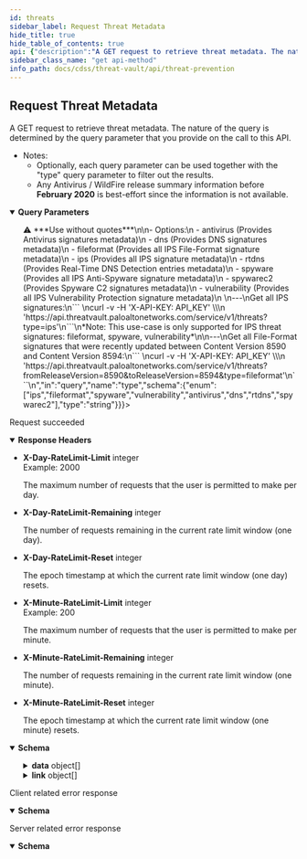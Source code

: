 ```yaml
---
id: threats
sidebar_label: Request Threat Metadata
hide_title: true
hide_table_of_contents: true
api: {"description":"A GET request to retrieve threat metadata. The nature of the query is determined by the query parameter that you provide on the call to this API. \n- Notes: \n  - Optionally, each query parameter can be used together with the \"type\" query parameter to filter out the results.\n  - Any Antivirus / WildFire release summary information before **February 2020** is best-effort since the information is not available.\n","operationId":"threats","parameters":[{"description":"Query a specific Threat signature by signature ID. ","in":"query","name":"id","schema":{"type":"string"}},{"description":"Provides the threat signatures metadata by exact match of the signature names.\n\n*Note: IPS threat signatures also support partial match.*\n\n---\n```\ncurl -v -H 'X-API-KEY: API_KEY' \\\n  'https://api.threatvault.paloaltonetworks.com/service/v1/threats?name=Microsoft+PE+File'\n```\n","in":"query","name":"name","schema":{"type":"string"}},{"description":"Provides the threat signatures metadata by exact or partial match of the CVE tied to the signatures.\n\n*Valid partial CVE format: CVE-YYYY*\n\n*Valid exact CVE format: CVE-YYYY-NNNN (NNNN can be 4 or more digits)*\n\n---\n```\ncurl -v -H 'X-API-KEY: API_KEY' \\\n  'https://api.threatvault.paloaltonetworks.com/service/v1/threats?cve=CVE-2020-1234'\n```\nor \n```\ncurl -v -H 'X-API-KEY: API_KEY' \\\n  'https://api.threatvault.paloaltonetworks.com/service/v1/threats?cve=CVE-2021'\n```\n","in":"query","name":"cve","schema":{"type":"string"}},{"description":"Provides the threat signature metadata by matching the vendor ID tied to the signatures.\n\n*This parameter is only supported for IPS threat signature requests.*\n\n---\n```\ncurl -v -H 'X-API-KEY: API_KEY' \\\n  'https://api.threatvault.paloaltonetworks.com/service/v1/threats?vendor=MS16-095'\n```\n","in":"query","name":"vendor","schema":{"type":"string"}},{"description":"Used together with toReleaseDate field. Provides the IPS threat signatures metadata by the release dates range.\n\n*Only supported for IPS threat signatures: fileformat, spyware, vulnerability*\n\n---\n```\ncurl -v -H 'X-API-KEY: API_KEY' \\\n  'https://api.threatvault.paloaltonetworks.com/service/v1/threats?fromReleaseVersion=8440&toReleaseVersion=8446'\n```\n","in":"query","name":"fromReleaseDate","schema":{"type":"string"}},{"description":"The right boundary of date range query, must use with `fromReleaseDate`.\n\nExample can be found in **fromReleaseDate** section\n","in":"query","name":"toReleaseDate","schema":{"type":"string"}},{"description":"Used together with toReleaseVersion field. Provides the IPS threat signatures metadata by the release versions range.\n\n*Only supported for IPS threat signatures: fileformat, spyware, vulnerability*\n\n---\n```\ncurl -v -H 'X-API-KEY: API_KEY' \\\n  'https://api.threatvault.paloaltonetworks.com/service/v1/threats?fromReleaseVersion=8440&toReleaseVersion=8446'\n```\n","in":"query","name":"fromReleaseVersion","schema":{"type":"string"}},{"description":"The right boundary of version range query, must use with `fromReleaseVersion`.\n\nExample can be found in **toReleaseVersion** section\n","in":"query","name":"toReleaseVersion","schema":{"type":"string"}},{"description":"Provides the IPS threat signatures metadata by the release date.\n\n*Only supported for IPS threat signatures: fileformat, spyware, vulnerability*\n\n---\n```\ncurl -v -H 'X-API-KEY: API_KEY' \\\n  'https://api.threatvault.paloaltonetworks.com/service/v1/threats?releaseDate=2021-08-17'\n```\n","in":"query","name":"releaseDate","schema":{"type":"string"}},{"description":"Provides the IPS threat signatures metadata by the release version.\n\n*Only supported for IPS threat signatures: fileformat, spyware, vulnerability*\n\n---\n```\ncurl -v -H 'X-API-KEY: API_KEY' \\\n  'https://api.threatvault.paloaltonetworks.com/service/v1/threats?releaseVersion=8446'\n```\n","in":"query","name":"releaseVersion","schema":{"type":"string"}},{"description":"Provides the threat signature metadata based on the threat type. Use together with the other fields to filter out the results.\n>⚠️ ***Use without quotes***\n\n- Options:\n  - antivirus (Provides Antivirus signatures metadata)\n  - dns (Provides DNS signatures metadata)\n  - fileformat (Provides all IPS File-Format signature metadata)\n  - ips (Provides all IPS signature metadata)\n  - rtdns (Provides Real-Time DNS Detection entries metadata)\n  - spyware (Provides all IPS Anti-Spyware signature metadata)\n  - spywarec2 (Provides Spyware C2 signatures metadata)\n  - vulnerability (Provides all IPS Vulnerability Protection signature metadata)\n    \n---\nGet all IPS signatures:\n```    \ncurl -v -H 'X-API-KEY: API_KEY' \\\n  'https://api.threatvault.paloaltonetworks.com/service/v1/threats?type=ips'\n```\n*Note: This use-case is only supported for IPS threat signatures: fileformat, spyware, vulnerability*\n\n---\nGet all File-Format signatures that were recently updated between Content Version 8590 and Content Version 8594:\n``` \ncurl -v -H 'X-API-KEY: API_KEY' \\\n  'https://api.threatvault.paloaltonetworks.com/service/v1/threats?fromReleaseVersion=8590&toReleaseVersion=8594&type=fileformat'\n```\n","in":"query","name":"type","schema":{"enum":["ips","fileformat","spyware","vulnerability","antivirus","dns","rtdns","spywarec2"],"type":"string"}},{"description":"Provides the file information and threat signatures that match the hash of the sample.\n\n---\n```\ncurl -v -H 'X-API-KEY: API_KEY' \\\n  'https://api.threatvault.paloaltonetworks.com/service/v1/threats?sha256=7879722cd37b1c5b2703ea5a1a92a036a96f4a1fc6272b92c197b3a4b17267cc'\n```\n","in":"query","name":"sha256","schema":{"type":"string"}},{"description":"Provides the file information and threat signatures that match the hash of the sample.\n\n---\n```\ncurl -v -H 'X-API-KEY: API_KEY' \\\n  'https://api.threatvault.paloaltonetworks.com/service/v1/threats?md5=ca066f965dfbc5392871d3fa281236cf'\n```\n","in":"query","name":"md5","schema":{"type":"string"}},{"description":"The maximum number of results to return in each page.\n\n---\n```\ncurl -v -H 'X-API-KEY: API_KEY' \\\n  'https://api.threatvault.paloaltonetworks.com/service/v1/threats?type=ips&limit=1000'\n```\n","in":"query","name":"limit","required":false,"schema":{"type":"string"}},{"description":"The starting position of the query in relation to the complete set of the unpaginated results.\n\n---\n```\ncurl -v -H 'X-API-KEY: API_KEY' \\\n  'https://api.threatvault.paloaltonetworks.com/service/v1/threats?type=ips&limit=1000&offset=1000'\n```\n","in":"query","name":"offset","required":false,"schema":{"type":"string"}}],"responses":{"200":{"content":{"application/json":{"schema":{"properties":{"count":{"description":"The total number of entries found.","example":6,"type":"integer"},"data":{"description":"The data of the response.","items":{"type":"object","properties":{"fileformat":{"type":"array","description":"List of File-Format signatures."},"spyware":{"type":"array","description":"List of Anti-Spyware signatures."},"vulnerability":{"type":"array","description":"List of Vulnerability Protection signatures.","items":{"type":"object","properties":{"id":{"type":"string","description":"The unique id of the signature.","example":"30135"},"name":{"type":"string","description":"The name of the signature.","example":"Name of the threat"},"description":{"type":"string","description":"The description of the signature.","example":"Description of the threat ..."},"category":{"type":"string","description":"The threat category of the signature.","example":"code-execution"},"min_version":{"type":"string","description":"The PAN-OS minimum version.","example":"8.1.0"},"max_version":{"type":"string","description":"The PAN-OS maximum version.","example":"11.1.0"},"severity":{"type":"string","description":"The severity of the threat.","example":"high"},"default_action":{"type":"string","description":"The default action when the signature is triggered.","example":"alert"},"cve":{"type":"array","description":"The CVE (Common Vulnerabilities and Exposures) of the threat.","example":["CVE-2007-1204","CVE-2021-35393"]},"vendor":{"type":"array","description":"The vulnerability identifier issued by vendor on advisories.","example":["MS07-019"]},"reference":{"type":"array","description":"The public reference of the threat.","example":["Url1","Url2"]},"status":{"type":"string","description":"The status of the signature.","example":"released"},"details":{"type":"object","description":"Any additional details of the signature.","example":{}},"ori_release_version":{"type":"string","description":"The original release version of the signature.","example":"8451"},"latest_release_version":{"type":"string","description":"The latest release version of the signature.","example":"8451"},"ori_release_time":{"type":"string","description":"The original release time of the signature.","example":"2021-08-31 01:25:04"},"latest_release_time":{"type":"string","description":"The latest release time of the signature.","example":"2021-08-31 01:25:04"}}}}}},"type":"array"},"link":{"description":"The pagination information of the results.","items":{"type":"object","properties":{"next":{"type":"string","description":"The URL of previous page with results."},"previous":{"type":"string","description":"The URL of next page with results."}}},"type":"array"},"message":{"description":"Generic response message.","example":"Successful","type":"string"},"success":{"description":"The response status.","example":true,"type":"boolean"}},"type":"object"}}},"description":"Request succeeded","headers":{"X-Day-RateLimit-Limit":{"description":"The maximum number of requests that the user is permitted to make per day.","example":2000,"schema":{"type":"integer"}},"X-Day-RateLimit-Remaining":{"description":"The number of requests remaining in the current rate limit window (one day).","schema":{"type":"integer"}},"X-Day-RateLimit-Reset":{"description":"The epoch timestamp at which the current rate limit window (one day) resets.","schema":{"type":"integer"}},"X-Minute-RateLimit-Limit":{"description":"The maximum number of requests that the user is permitted to make per minute.","example":200,"schema":{"type":"integer"}},"X-Minute-RateLimit-Remaining":{"description":"The number of requests remaining in the current rate limit window (one minute).","schema":{"type":"integer"}},"X-Minute-RateLimit-Reset":{"description":"The epoch timestamp at which the current rate limit window (one minute) resets.","schema":{"type":"integer"}}}},"4XX":{"content":{"application/json":{"schema":{"properties":{"message":{"description":"Generic response message.","example":"Error message.","type":"string"},"success":{"description":"The response status.","example":false,"type":"boolean"}},"type":"object"}}},"description":"Client related error response"},"5XX":{"content":{"application/json":{"schema":{"properties":{"message":{"description":"Generic response message.","example":"Error message.","type":"string"},"success":{"description":"The response status.","example":false,"type":"boolean"}},"type":"object"}}},"description":"Server related error response"}},"security":[{"X-API-KEY":[]}],"tags":["Threat Prevention"],"method":"get","path":"/threats","servers":[{"url":"https://api.threatvault.paloaltonetworks.com/service/v1"}],"info":{"contact":{},"description":"\n\nThe Threat Prevention API endpoints are available to customers with an active Threat Prevention or Advanced Threat Prevention subscription.\n\nList of Threat Prevention API endpoints:\n1. Link to [Request Content Release Notes](/cdss/threat-vault/api/releasenotes)\n2. Link to [Request Threat Metadata](/cdss/threat-vault/api/threats)\n3. Link to [Request Threat Signature Metadata in Batch Mode](/cdss/threat-vault/api/threatsbatch)\n4. Link to [Request Threat Signature Release History](/cdss/threat-vault/api/threatshistory)\n","title":"Threat Prevention","version":"1.0"},"postman":{"name":"Request Threat Metadata","description":{"content":"A GET request to retrieve threat metadata. The nature of the query is determined by the query parameter that you provide on the call to this API. \n- Notes: \n  - Optionally, each query parameter can be used together with the \"type\" query parameter to filter out the results.\n  - Any Antivirus / WildFire release summary information before **February 2020** is best-effort since the information is not available.\n","type":"text/plain"},"url":{"path":["threats"],"host":["{{baseUrl}}"],"query":[{"disabled":false,"description":{"content":"Query a specific Threat signature by signature ID. ","type":"text/plain"},"key":"id","value":""},{"disabled":false,"description":{"content":"Provides the threat signatures metadata by exact match of the signature names.\n\n*Note: IPS threat signatures also support partial match.*\n\n---\n```\ncurl -v -H 'X-API-KEY: API_KEY' \\\n  'https://api.threatvault.paloaltonetworks.com/service/v1/threats?name=Microsoft+PE+File'\n```\n","type":"text/plain"},"key":"name","value":""},{"disabled":false,"description":{"content":"Provides the threat signatures metadata by exact or partial match of the CVE tied to the signatures.\n\n*Valid partial CVE format: CVE-YYYY*\n\n*Valid exact CVE format: CVE-YYYY-NNNN (NNNN can be 4 or more digits)*\n\n---\n```\ncurl -v -H 'X-API-KEY: API_KEY' \\\n  'https://api.threatvault.paloaltonetworks.com/service/v1/threats?cve=CVE-2020-1234'\n```\nor \n```\ncurl -v -H 'X-API-KEY: API_KEY' \\\n  'https://api.threatvault.paloaltonetworks.com/service/v1/threats?cve=CVE-2021'\n```\n","type":"text/plain"},"key":"cve","value":""},{"disabled":false,"description":{"content":"Provides the threat signature metadata by matching the vendor ID tied to the signatures.\n\n*This parameter is only supported for IPS threat signature requests.*\n\n---\n```\ncurl -v -H 'X-API-KEY: API_KEY' \\\n  'https://api.threatvault.paloaltonetworks.com/service/v1/threats?vendor=MS16-095'\n```\n","type":"text/plain"},"key":"vendor","value":""},{"disabled":false,"description":{"content":"Used together with toReleaseDate field. Provides the IPS threat signatures metadata by the release dates range.\n\n*Only supported for IPS threat signatures: fileformat, spyware, vulnerability*\n\n---\n```\ncurl -v -H 'X-API-KEY: API_KEY' \\\n  'https://api.threatvault.paloaltonetworks.com/service/v1/threats?fromReleaseVersion=8440&toReleaseVersion=8446'\n```\n","type":"text/plain"},"key":"fromReleaseDate","value":""},{"disabled":false,"description":{"content":"The right boundary of date range query, must use with `fromReleaseDate`.\n\nExample can be found in **fromReleaseDate** section\n","type":"text/plain"},"key":"toReleaseDate","value":""},{"disabled":false,"description":{"content":"Used together with toReleaseVersion field. Provides the IPS threat signatures metadata by the release versions range.\n\n*Only supported for IPS threat signatures: fileformat, spyware, vulnerability*\n\n---\n```\ncurl -v -H 'X-API-KEY: API_KEY' \\\n  'https://api.threatvault.paloaltonetworks.com/service/v1/threats?fromReleaseVersion=8440&toReleaseVersion=8446'\n```\n","type":"text/plain"},"key":"fromReleaseVersion","value":""},{"disabled":false,"description":{"content":"The right boundary of version range query, must use with `fromReleaseVersion`.\n\nExample can be found in **toReleaseVersion** section\n","type":"text/plain"},"key":"toReleaseVersion","value":""},{"disabled":false,"description":{"content":"Provides the IPS threat signatures metadata by the release date.\n\n*Only supported for IPS threat signatures: fileformat, spyware, vulnerability*\n\n---\n```\ncurl -v -H 'X-API-KEY: API_KEY' \\\n  'https://api.threatvault.paloaltonetworks.com/service/v1/threats?releaseDate=2021-08-17'\n```\n","type":"text/plain"},"key":"releaseDate","value":""},{"disabled":false,"description":{"content":"Provides the IPS threat signatures metadata by the release version.\n\n*Only supported for IPS threat signatures: fileformat, spyware, vulnerability*\n\n---\n```\ncurl -v -H 'X-API-KEY: API_KEY' \\\n  'https://api.threatvault.paloaltonetworks.com/service/v1/threats?releaseVersion=8446'\n```\n","type":"text/plain"},"key":"releaseVersion","value":""},{"disabled":false,"description":{"content":"Provides the threat signature metadata based on the threat type. Use together with the other fields to filter out the results.\n>⚠️ ***Use without quotes***\n\n- Options:\n  - antivirus (Provides Antivirus signatures metadata)\n  - dns (Provides DNS signatures metadata)\n  - fileformat (Provides all IPS File-Format signature metadata)\n  - ips (Provides all IPS signature metadata)\n  - rtdns (Provides Real-Time DNS Detection entries metadata)\n  - spyware (Provides all IPS Anti-Spyware signature metadata)\n  - spywarec2 (Provides Spyware C2 signatures metadata)\n  - vulnerability (Provides all IPS Vulnerability Protection signature metadata)\n    \n---\nGet all IPS signatures:\n```    \ncurl -v -H 'X-API-KEY: API_KEY' \\\n  'https://api.threatvault.paloaltonetworks.com/service/v1/threats?type=ips'\n```\n*Note: This use-case is only supported for IPS threat signatures: fileformat, spyware, vulnerability*\n\n---\nGet all File-Format signatures that were recently updated between Content Version 8590 and Content Version 8594:\n``` \ncurl -v -H 'X-API-KEY: API_KEY' \\\n  'https://api.threatvault.paloaltonetworks.com/service/v1/threats?fromReleaseVersion=8590&toReleaseVersion=8594&type=fileformat'\n```\n","type":"text/plain"},"key":"type","value":""},{"disabled":false,"description":{"content":"Provides the file information and threat signatures that match the hash of the sample.\n\n---\n```\ncurl -v -H 'X-API-KEY: API_KEY' \\\n  'https://api.threatvault.paloaltonetworks.com/service/v1/threats?sha256=7879722cd37b1c5b2703ea5a1a92a036a96f4a1fc6272b92c197b3a4b17267cc'\n```\n","type":"text/plain"},"key":"sha256","value":""},{"disabled":false,"description":{"content":"Provides the file information and threat signatures that match the hash of the sample.\n\n---\n```\ncurl -v -H 'X-API-KEY: API_KEY' \\\n  'https://api.threatvault.paloaltonetworks.com/service/v1/threats?md5=ca066f965dfbc5392871d3fa281236cf'\n```\n","type":"text/plain"},"key":"md5","value":""},{"disabled":false,"description":{"content":"The maximum number of results to return in each page.\n\n---\n```\ncurl -v -H 'X-API-KEY: API_KEY' \\\n  'https://api.threatvault.paloaltonetworks.com/service/v1/threats?type=ips&limit=1000'\n```\n","type":"text/plain"},"key":"limit","value":""},{"disabled":false,"description":{"content":"The starting position of the query in relation to the complete set of the unpaginated results.\n\n---\n```\ncurl -v -H 'X-API-KEY: API_KEY' \\\n  'https://api.threatvault.paloaltonetworks.com/service/v1/threats?type=ips&limit=1000&offset=1000'\n```\n","type":"text/plain"},"key":"offset","value":""}],"variable":[]},"header":[{"key":"Accept","value":"application/json"}],"method":"GET"}}
sidebar_class_name: "get api-method"
info_path: docs/cdss/threat-vault/api/threat-prevention
---
```



## Request Threat Metadata



A GET request to retrieve threat metadata. The nature of the query is determined by the query parameter that you provide on the call to this API. 
- Notes: 
  - Optionally, each query parameter can be used together with the &quot;type&quot; query parameter to filter out the results.
  - Any Antivirus / WildFire release summary information before **February 2020** is best-effort since the information is not available.


<details style={{"marginBottom":"1rem"}} data-collapsed={false} open={true}><summary style={{}}><strong>Query Parameters</strong></summary><div><ul><ParamsItem className={"paramsItem"} param={{"description":"Query a specific Threat signature by signature ID. ","in":"query","name":"id","schema":{"type":"string"}}}></ParamsItem><ParamsItem className={"paramsItem"} param={{"description":"Provides the threat signatures metadata by exact match of the signature names.\n\n*Note: IPS threat signatures also support partial match.*\n\n---\n```\ncurl -v -H 'X-API-KEY: API_KEY' \\\n  'https://api.threatvault.paloaltonetworks.com/service/v1/threats?name=Microsoft+PE+File'\n```\n","in":"query","name":"name","schema":{"type":"string"}}}></ParamsItem><ParamsItem className={"paramsItem"} param={{"description":"Provides the threat signatures metadata by exact or partial match of the CVE tied to the signatures.\n\n*Valid partial CVE format: CVE-YYYY*\n\n*Valid exact CVE format: CVE-YYYY-NNNN (NNNN can be 4 or more digits)*\n\n---\n```\ncurl -v -H 'X-API-KEY: API_KEY' \\\n  'https://api.threatvault.paloaltonetworks.com/service/v1/threats?cve=CVE-2020-1234'\n```\nor \n```\ncurl -v -H 'X-API-KEY: API_KEY' \\\n  'https://api.threatvault.paloaltonetworks.com/service/v1/threats?cve=CVE-2021'\n```\n","in":"query","name":"cve","schema":{"type":"string"}}}></ParamsItem><ParamsItem className={"paramsItem"} param={{"description":"Provides the threat signature metadata by matching the vendor ID tied to the signatures.\n\n*This parameter is only supported for IPS threat signature requests.*\n\n---\n```\ncurl -v -H 'X-API-KEY: API_KEY' \\\n  'https://api.threatvault.paloaltonetworks.com/service/v1/threats?vendor=MS16-095'\n```\n","in":"query","name":"vendor","schema":{"type":"string"}}}></ParamsItem><ParamsItem className={"paramsItem"} param={{"description":"Used together with toReleaseDate field. Provides the IPS threat signatures metadata by the release dates range.\n\n*Only supported for IPS threat signatures: fileformat, spyware, vulnerability*\n\n---\n```\ncurl -v -H 'X-API-KEY: API_KEY' \\\n  'https://api.threatvault.paloaltonetworks.com/service/v1/threats?fromReleaseVersion=8440&toReleaseVersion=8446'\n```\n","in":"query","name":"fromReleaseDate","schema":{"type":"string"}}}></ParamsItem><ParamsItem className={"paramsItem"} param={{"description":"The right boundary of date range query, must use with `fromReleaseDate`.\n\nExample can be found in **fromReleaseDate** section\n","in":"query","name":"toReleaseDate","schema":{"type":"string"}}}></ParamsItem><ParamsItem className={"paramsItem"} param={{"description":"Used together with toReleaseVersion field. Provides the IPS threat signatures metadata by the release versions range.\n\n*Only supported for IPS threat signatures: fileformat, spyware, vulnerability*\n\n---\n```\ncurl -v -H 'X-API-KEY: API_KEY' \\\n  'https://api.threatvault.paloaltonetworks.com/service/v1/threats?fromReleaseVersion=8440&toReleaseVersion=8446'\n```\n","in":"query","name":"fromReleaseVersion","schema":{"type":"string"}}}></ParamsItem><ParamsItem className={"paramsItem"} param={{"description":"The right boundary of version range query, must use with `fromReleaseVersion`.\n\nExample can be found in **toReleaseVersion** section\n","in":"query","name":"toReleaseVersion","schema":{"type":"string"}}}></ParamsItem><ParamsItem className={"paramsItem"} param={{"description":"Provides the IPS threat signatures metadata by the release date.\n\n*Only supported for IPS threat signatures: fileformat, spyware, vulnerability*\n\n---\n```\ncurl -v -H 'X-API-KEY: API_KEY' \\\n  'https://api.threatvault.paloaltonetworks.com/service/v1/threats?releaseDate=2021-08-17'\n```\n","in":"query","name":"releaseDate","schema":{"type":"string"}}}></ParamsItem><ParamsItem className={"paramsItem"} param={{"description":"Provides the IPS threat signatures metadata by the release version.\n\n*Only supported for IPS threat signatures: fileformat, spyware, vulnerability*\n\n---\n```\ncurl -v -H 'X-API-KEY: API_KEY' \\\n  'https://api.threatvault.paloaltonetworks.com/service/v1/threats?releaseVersion=8446'\n```\n","in":"query","name":"releaseVersion","schema":{"type":"string"}}}></ParamsItem><ParamsItem className={"paramsItem"} param={{"description":"Provides the threat signature metadata based on the threat type. Use together with the other fields to filter out the results.\n>⚠️ ***Use without quotes***\n\n- Options:\n  - antivirus (Provides Antivirus signatures metadata)\n  - dns (Provides DNS signatures metadata)\n  - fileformat (Provides all IPS File-Format signature metadata)\n  - ips (Provides all IPS signature metadata)\n  - rtdns (Provides Real-Time DNS Detection entries metadata)\n  - spyware (Provides all IPS Anti-Spyware signature metadata)\n  - spywarec2 (Provides Spyware C2 signatures metadata)\n  - vulnerability (Provides all IPS Vulnerability Protection signature metadata)\n    \n---\nGet all IPS signatures:\n```    \ncurl -v -H 'X-API-KEY: API_KEY' \\\n  'https://api.threatvault.paloaltonetworks.com/service/v1/threats?type=ips'\n```\n*Note: This use-case is only supported for IPS threat signatures: fileformat, spyware, vulnerability*\n\n---\nGet all File-Format signatures that were recently updated between Content Version 8590 and Content Version 8594:\n``` \ncurl -v -H 'X-API-KEY: API_KEY' \\\n  'https://api.threatvault.paloaltonetworks.com/service/v1/threats?fromReleaseVersion=8590&toReleaseVersion=8594&type=fileformat'\n```\n","in":"query","name":"type","schema":{"enum":["ips","fileformat","spyware","vulnerability","antivirus","dns","rtdns","spywarec2"],"type":"string"}}}></ParamsItem><ParamsItem className={"paramsItem"} param={{"description":"Provides the file information and threat signatures that match the hash of the sample.\n\n---\n```\ncurl -v -H 'X-API-KEY: API_KEY' \\\n  'https://api.threatvault.paloaltonetworks.com/service/v1/threats?sha256=7879722cd37b1c5b2703ea5a1a92a036a96f4a1fc6272b92c197b3a4b17267cc'\n```\n","in":"query","name":"sha256","schema":{"type":"string"}}}></ParamsItem><ParamsItem className={"paramsItem"} param={{"description":"Provides the file information and threat signatures that match the hash of the sample.\n\n---\n```\ncurl -v -H 'X-API-KEY: API_KEY' \\\n  'https://api.threatvault.paloaltonetworks.com/service/v1/threats?md5=ca066f965dfbc5392871d3fa281236cf'\n```\n","in":"query","name":"md5","schema":{"type":"string"}}}></ParamsItem><ParamsItem className={"paramsItem"} param={{"description":"The maximum number of results to return in each page.\n\n---\n```\ncurl -v -H 'X-API-KEY: API_KEY' \\\n  'https://api.threatvault.paloaltonetworks.com/service/v1/threats?type=ips&limit=1000'\n```\n","in":"query","name":"limit","required":false,"schema":{"type":"string"}}}></ParamsItem><ParamsItem className={"paramsItem"} param={{"description":"The starting position of the query in relation to the complete set of the unpaginated results.\n\n---\n```\ncurl -v -H 'X-API-KEY: API_KEY' \\\n  'https://api.threatvault.paloaltonetworks.com/service/v1/threats?type=ips&limit=1000&offset=1000'\n```\n","in":"query","name":"offset","required":false,"schema":{"type":"string"}}}></ParamsItem></ul></div></details><div><ApiTabs><TabItem label={"200"} value={"200"}><div>

Request succeeded

</div><details style={{"textAlign":"left","marginBottom":"1rem"}} data-collaposed={true} open={false}><summary style={{}}><strong>Response Headers</strong></summary><ul style={{"marginLeft":"1rem"}}><li class={"schemaItem"}><summary style={{}}><strong>X-Day-RateLimit-Limit</strong><span style={{"opacity":"0.6"}}> integer</span></summary><div><div style={{"marginTop":".5rem","marginBottom":".5rem"}}>Example: 2000

The maximum number of requests that the user is permitted to make per day.

</div></div></li><li class={"schemaItem"}><summary style={{}}><strong>X-Day-RateLimit-Remaining</strong><span style={{"opacity":"0.6"}}> integer</span></summary><div><div style={{"marginTop":".5rem","marginBottom":".5rem"}}>

The number of requests remaining in the current rate limit window (one day).

</div></div></li><li class={"schemaItem"}><summary style={{}}><strong>X-Day-RateLimit-Reset</strong><span style={{"opacity":"0.6"}}> integer</span></summary><div><div style={{"marginTop":".5rem","marginBottom":".5rem"}}>

The epoch timestamp at which the current rate limit window (one day) resets.

</div></div></li><li class={"schemaItem"}><summary style={{}}><strong>X-Minute-RateLimit-Limit</strong><span style={{"opacity":"0.6"}}> integer</span></summary><div><div style={{"marginTop":".5rem","marginBottom":".5rem"}}>Example: 200

The maximum number of requests that the user is permitted to make per minute.

</div></div></li><li class={"schemaItem"}><summary style={{}}><strong>X-Minute-RateLimit-Remaining</strong><span style={{"opacity":"0.6"}}> integer</span></summary><div><div style={{"marginTop":".5rem","marginBottom":".5rem"}}>

The number of requests remaining in the current rate limit window (one minute).

</div></div></li><li class={"schemaItem"}><summary style={{}}><strong>X-Minute-RateLimit-Reset</strong><span style={{"opacity":"0.6"}}> integer</span></summary><div><div style={{"marginTop":".5rem","marginBottom":".5rem"}}>

The epoch timestamp at which the current rate limit window (one minute) resets.

</div></div></li></ul></details><div><MimeTabs groupId={"mime-type"}><TabItem label={"application/json"} value={"application/json"}><SchemaTabs groupId={"schema-tabs"}><TabItem label={"Schema"} value={"Schema"}><details style={{}} data-collapsed={false} open={true}><summary style={{"textAlign":"left"}}><strong>Schema</strong></summary><div style={{"textAlign":"left","marginLeft":"1rem"}}></div><ul style={{"marginLeft":"1rem"}}><SchemaItem collapsible={false} name={"count"} required={false} schemaDescription={"The total number of entries found."} schemaName={"integer"} qualifierMessage={undefined} defaultValue={undefined}></SchemaItem><SchemaItem collapsible={true} className={"schemaItem"}><details style={{}}><summary style={{}}><strong>data</strong><span style={{"opacity":"0.6"}}> object[]</span></summary><div style={{"marginLeft":"1rem"}}><div style={{"marginTop":".5rem","marginBottom":".5rem"}}>

The data of the response.

</div><SchemaItem collapsible={false} name={"fileformat"} required={false} schemaDescription={"List of File-Format signatures."} schemaName={"array"} qualifierMessage={undefined} defaultValue={undefined}></SchemaItem><SchemaItem collapsible={false} name={"spyware"} required={false} schemaDescription={"List of Anti-Spyware signatures."} schemaName={"array"} qualifierMessage={undefined} defaultValue={undefined}></SchemaItem><SchemaItem collapsible={true} className={"schemaItem"}><details style={{}}><summary style={{}}><strong>vulnerability</strong><span style={{"opacity":"0.6"}}> object[]</span></summary><div style={{"marginLeft":"1rem"}}><div style={{"marginTop":".5rem","marginBottom":".5rem"}}>

List of Vulnerability Protection signatures.

</div><SchemaItem collapsible={false} name={"id"} required={false} schemaDescription={"The unique id of the signature."} schemaName={"string"} qualifierMessage={undefined} defaultValue={undefined}></SchemaItem><SchemaItem collapsible={false} name={"name"} required={false} schemaDescription={"The name of the signature."} schemaName={"string"} qualifierMessage={undefined} defaultValue={undefined}></SchemaItem><SchemaItem collapsible={false} name={"description"} required={false} schemaDescription={"The description of the signature."} schemaName={"string"} qualifierMessage={undefined} defaultValue={undefined}></SchemaItem><SchemaItem collapsible={false} name={"category"} required={false} schemaDescription={"The threat category of the signature."} schemaName={"string"} qualifierMessage={undefined} defaultValue={undefined}></SchemaItem><SchemaItem collapsible={false} name={"min_version"} required={false} schemaDescription={"The PAN-OS minimum version."} schemaName={"string"} qualifierMessage={undefined} defaultValue={undefined}></SchemaItem><SchemaItem collapsible={false} name={"max_version"} required={false} schemaDescription={"The PAN-OS maximum version."} schemaName={"string"} qualifierMessage={undefined} defaultValue={undefined}></SchemaItem><SchemaItem collapsible={false} name={"severity"} required={false} schemaDescription={"The severity of the threat."} schemaName={"string"} qualifierMessage={undefined} defaultValue={undefined}></SchemaItem><SchemaItem collapsible={false} name={"default_action"} required={false} schemaDescription={"The default action when the signature is triggered."} schemaName={"string"} qualifierMessage={undefined} defaultValue={undefined}></SchemaItem><SchemaItem collapsible={false} name={"cve"} required={false} schemaDescription={"The CVE (Common Vulnerabilities and Exposures) of the threat."} schemaName={"array"} qualifierMessage={undefined} defaultValue={undefined}></SchemaItem><SchemaItem collapsible={false} name={"vendor"} required={false} schemaDescription={"The vulnerability identifier issued by vendor on advisories."} schemaName={"array"} qualifierMessage={undefined} defaultValue={undefined}></SchemaItem><SchemaItem collapsible={false} name={"reference"} required={false} schemaDescription={"The public reference of the threat."} schemaName={"array"} qualifierMessage={undefined} defaultValue={undefined}></SchemaItem><SchemaItem collapsible={false} name={"status"} required={false} schemaDescription={"The status of the signature."} schemaName={"string"} qualifierMessage={undefined} defaultValue={undefined}></SchemaItem><SchemaItem collapsible={false} name={"details"} required={false} schemaDescription={"Any additional details of the signature."} schemaName={"object"} qualifierMessage={undefined} defaultValue={undefined}></SchemaItem><SchemaItem collapsible={false} name={"ori_release_version"} required={false} schemaDescription={"The original release version of the signature."} schemaName={"string"} qualifierMessage={undefined} defaultValue={undefined}></SchemaItem><SchemaItem collapsible={false} name={"latest_release_version"} required={false} schemaDescription={"The latest release version of the signature."} schemaName={"string"} qualifierMessage={undefined} defaultValue={undefined}></SchemaItem><SchemaItem collapsible={false} name={"ori_release_time"} required={false} schemaDescription={"The original release time of the signature."} schemaName={"string"} qualifierMessage={undefined} defaultValue={undefined}></SchemaItem><SchemaItem collapsible={false} name={"latest_release_time"} required={false} schemaDescription={"The latest release time of the signature."} schemaName={"string"} qualifierMessage={undefined} defaultValue={undefined}></SchemaItem></div></details></SchemaItem></div></details></SchemaItem><SchemaItem collapsible={true} className={"schemaItem"}><details style={{}}><summary style={{}}><strong>link</strong><span style={{"opacity":"0.6"}}> object[]</span></summary><div style={{"marginLeft":"1rem"}}><div style={{"marginTop":".5rem","marginBottom":".5rem"}}>

The pagination information of the results.

</div><SchemaItem collapsible={false} name={"next"} required={false} schemaDescription={"The URL of previous page with results."} schemaName={"string"} qualifierMessage={undefined} defaultValue={undefined}></SchemaItem><SchemaItem collapsible={false} name={"previous"} required={false} schemaDescription={"The URL of next page with results."} schemaName={"string"} qualifierMessage={undefined} defaultValue={undefined}></SchemaItem></div></details></SchemaItem><SchemaItem collapsible={false} name={"message"} required={false} schemaDescription={"Generic response message."} schemaName={"string"} qualifierMessage={undefined} defaultValue={undefined}></SchemaItem><SchemaItem collapsible={false} name={"success"} required={false} schemaDescription={"The response status."} schemaName={"boolean"} qualifierMessage={undefined} defaultValue={undefined}></SchemaItem></ul></details></TabItem><TabItem label={"Example (from schema)"} value={"Example (from schema)"}><ResponseSamples responseExample={"{\n  \"count\": 0,\n  \"data\": [\n    {\n      \"fileformat\": [\n        null\n      ],\n      \"spyware\": [\n        null\n      ],\n      \"vulnerability\": [\n        {\n          \"id\": \"string\",\n          \"name\": \"string\",\n          \"description\": \"string\",\n          \"category\": \"string\",\n          \"min_version\": \"string\",\n          \"max_version\": \"string\",\n          \"severity\": \"string\",\n          \"default_action\": \"string\",\n          \"cve\": [\n            null\n          ],\n          \"vendor\": [\n            null\n          ],\n          \"reference\": [\n            null\n          ],\n          \"status\": \"string\",\n          \"details\": {},\n          \"ori_release_version\": \"string\",\n          \"latest_release_version\": \"string\",\n          \"ori_release_time\": \"string\",\n          \"latest_release_time\": \"string\"\n        }\n      ]\n    }\n  ],\n  \"link\": [\n    {\n      \"next\": \"string\",\n      \"previous\": \"string\"\n    }\n  ],\n  \"message\": \"string\",\n  \"success\": true\n}"} language={"json"}></ResponseSamples></TabItem></SchemaTabs></TabItem></MimeTabs></div></TabItem><TabItem label={"4XX"} value={"4XX"}><div>

Client related error response

</div><div><MimeTabs groupId={"mime-type"}><TabItem label={"application/json"} value={"application/json"}><SchemaTabs groupId={"schema-tabs"}><TabItem label={"Schema"} value={"Schema"}><details style={{}} data-collapsed={false} open={true}><summary style={{"textAlign":"left"}}><strong>Schema</strong></summary><div style={{"textAlign":"left","marginLeft":"1rem"}}></div><ul style={{"marginLeft":"1rem"}}><SchemaItem collapsible={false} name={"message"} required={false} schemaDescription={"Generic response message."} schemaName={"string"} qualifierMessage={undefined} defaultValue={undefined}></SchemaItem><SchemaItem collapsible={false} name={"success"} required={false} schemaDescription={"The response status."} schemaName={"boolean"} qualifierMessage={undefined} defaultValue={undefined}></SchemaItem></ul></details></TabItem><TabItem label={"Example (from schema)"} value={"Example (from schema)"}><ResponseSamples responseExample={"{\n  \"message\": \"string\",\n  \"success\": true\n}"} language={"json"}></ResponseSamples></TabItem></SchemaTabs></TabItem></MimeTabs></div></TabItem><TabItem label={"5XX"} value={"5XX"}><div>

Server related error response

</div><div><MimeTabs groupId={"mime-type"}><TabItem label={"application/json"} value={"application/json"}><SchemaTabs groupId={"schema-tabs"}><TabItem label={"Schema"} value={"Schema"}><details style={{}} data-collapsed={false} open={true}><summary style={{"textAlign":"left"}}><strong>Schema</strong></summary><div style={{"textAlign":"left","marginLeft":"1rem"}}></div><ul style={{"marginLeft":"1rem"}}><SchemaItem collapsible={false} name={"message"} required={false} schemaDescription={"Generic response message."} schemaName={"string"} qualifierMessage={undefined} defaultValue={undefined}></SchemaItem><SchemaItem collapsible={false} name={"success"} required={false} schemaDescription={"The response status."} schemaName={"boolean"} qualifierMessage={undefined} defaultValue={undefined}></SchemaItem></ul></details></TabItem><TabItem label={"Example (from schema)"} value={"Example (from schema)"}><ResponseSamples responseExample={"{\n  \"message\": \"string\",\n  \"success\": true\n}"} language={"json"}></ResponseSamples></TabItem></SchemaTabs></TabItem></MimeTabs></div></TabItem></ApiTabs></div>
      
